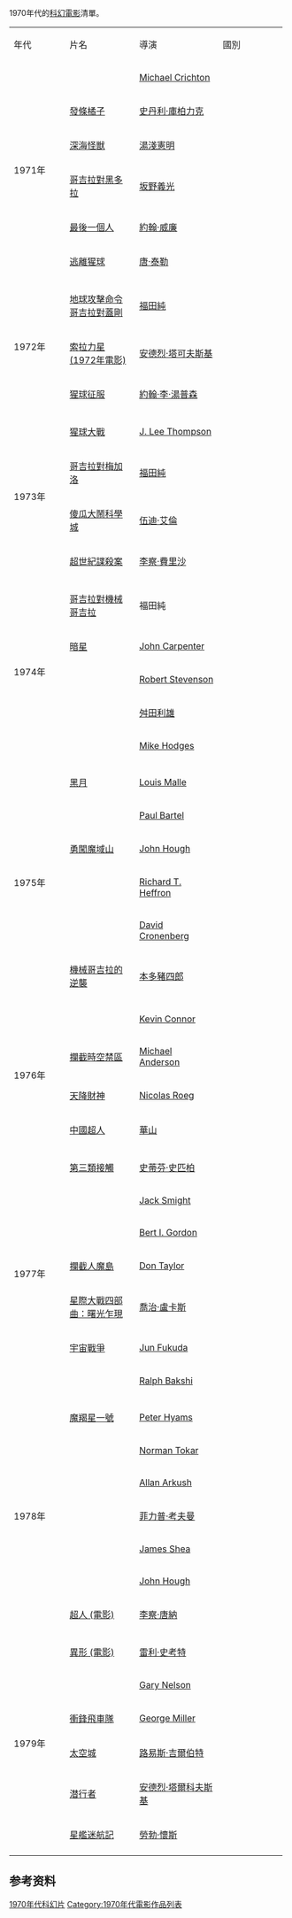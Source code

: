 1970年代的[[科幻電影|科幻電影]]清單。 

{|class="wikitable" 
|----- bgcolor="#DDDDDD"
| width="85" | 年代
| width="110" | 片名
| width="135" | 導演
| width="85" | 國別
|-----
| rowspan=6 | 1971年
| width="90" | {{tsl|en|The Andromeda Strain|致命病種}}
| width="135" | [[Michael_Crichton|Michael Crichton]]
| width="85" |{{Flagicon|USA}}
|----
| width="90" | [[發條橘子|發條橘子]]
| width="135" | [[史丹利·庫柏力克|史丹利·庫柏力克]]
| width="85" |{{Flagicon|USA}}
|----
| width="90" | [[深海怪獣|深海怪獣]]
| width="135" | [[湯淺憲明|湯淺憲明]]
| width="85" |{{Flagicon|Japan}}
|----
| width="90" | [[哥吉拉對黑多拉|哥吉拉對黑多拉]]
| width="135" | [[坂野義光|坂野義光]]
| width="85" |{{Flagicon|Japan}}
|----
| width="90" | [[最後一個人|最後一個人]]
| width="135" | [[約翰·威廉|約翰·威廉]]
| width="100" |{{Flagicon|USA}}
|----
| width="90" | [[逃離猩球|逃離猩球]]
| width="135" | [[唐‧泰勒|唐‧泰勒]]
| width="100" |{{Flagicon|USA}}
|-----
|bgcolor="cccccc" colspan="9"|
|-----
| rowspan=3 | 1972年
| width="90" | [[地球攻擊命令_哥吉拉對蓋剛|地球攻擊命令 哥吉拉對蓋剛]]
| width="135" | [[福田純|福田純]]
| width="85" |{{Flagicon|Japan}}
|----
| width="90" | [[索拉力星_(1972年電影)|索拉力星 (1972年電影)]]
| width="135" | [[安德烈·塔可夫斯基|安德烈·塔可夫斯基]]
| width="85" |{{Flagicon|USSR}}
|----
| width="90" | [[猩球征服|猩球征服]]
| width="135" | [[約翰·李‧湯普森|約翰·李‧湯普森]]
| width="85" |{{Flagicon|USA}}
|-----
|bgcolor="cccccc" colspan="9"|
|-----
| rowspan=4 | 1973年
| width="90" | [[決戰猩球_(1973年電影)|猩球大戰]]
| width="135" | [[J._Lee_Thompson|J. Lee Thompson]]
| width="85" |{{Flagicon|USA}}
|----
| width="90" | [[哥吉拉對梅加洛|哥吉拉對梅加洛]]
| width="135" | [[福田純|福田純]]
| width="85" |{{Flagicon|Japan}}
|----
| width="90" | [[傻瓜大鬧科學城|傻瓜大鬧科學城]]
| width="135" | [[伍迪·艾倫|伍迪·艾倫]]
| width="85" |{{Flagicon|USA}}
|----
| width="90" | [[超世紀諜殺案|超世紀諜殺案]]
| width="135" | [[李察·費里沙|李察·費里沙]]
| width="85" |{{Flagicon|USA}}
|-----
|bgcolor="cccccc" colspan="9"|
|-----
| rowspan=5 | 1974年
| width="90" | [[哥吉拉對機械哥吉拉|哥吉拉對機械哥吉拉]]
| width="135" | 福田純
| width="85" |{{Flagicon|Japan}}
|----
| width="90" | [[暗星|暗星]]
| width="135" | [[John_Carpenter|John Carpenter]]
| width="85" |{{Flagicon|USA}}
|----
| width="90" | {{tsl|en|The Island at the Top of the World|勇闖時空禁區}}
| width="135" | [[Robert_Stevenson|Robert Stevenson]]
| width="85" |{{Flagicon|USA}}
|----
| width="90" | {{tsl|en|Prophecies of Nostradamus|大預言}}
| width="135" | [[舛田利雄|舛田利雄]]
| width="85" |{{Flagicon|Japan}}
|----
| width="90" | {{tsl|en|The Terminal Man (film)|終端人}}
| width="135" | [[Mike_Hodges|Mike Hodges]]
| width="85" |{{Flagicon|USA}}
|-----
|bgcolor="cccccc" colspan="9"|
|-----
| rowspan=6 | 1975年
| width="90" | [[黑月_(电影)|黑月]]
| width="135" | [[Louis_Malle|Louis Malle]]
| width="85" |{{Flagicon|USA}}
|----
| width="90" | {{tsl|en|Death Race 2000|絕命尬車 2000}}
| width="135" | [[Paul_Bartel|Paul Bartel]]
| width="85" |{{Flagicon|USA}}
|----
| width="90" | [[勇闖魔域山|勇闖魔域山]]
| width="135" | [[John_Hough|John Hough]]
| width="85" |{{Flagicon|USA}}
|----
| width="90" | {{tsl|en|Futureworld|未來世界 (電影)|未來世界}}
| width="135" | [[Richard_T._Heffron|Richard T. Heffron]]
| width="85" |{{Flagicon|USA}}
|----
| width="90" | {{tsl|en|Shivers (film)|顫抖 (電影)|顫抖}}
| width="135" | [[David_Cronenberg|David Cronenberg]]
| width="85" |
|----
| width="90" | [[機械哥吉拉的逆襲|機械哥吉拉的逆襲]]
| width="135" | [[本多豬四郎|本多豬四郎]]
| width="85" |{{Flagicon|Japan}}
|-----
|bgcolor="cccccc" colspan="9"|
|-----
| rowspan=4 | 1976年
| width="90" | {{tsl|en|At the Earth's Core (film)|勇闖地心}}
| width="135" | [[Kevin_Connor|Kevin Connor]]
| width="85" |{{Flagicon|USA}}
|----
| width="90" | [[攔截時空禁區|攔截時空禁區]]
| width="135" | [[Michael_Anderson|Michael Anderson]]
| width="85" |{{Flagicon|USA}}
|----
| width="90" | [[天降財神|天降財神]]
| width="135" | [[Nicolas_Roeg|Nicolas Roeg]]
| width="85" |{{Flagicon|UK}}
|----
| width="90" | [[中國超人|中國超人]]
| width="135" | [[華山|華山]]
| width="85" |{{Flagicon|Hong Kong}}
|-----
|bgcolor="cccccc" colspan="9"|
|-----
| rowspan=7 | 1977年
| width="90" | [[第三類接觸|第三類接觸]]
| width="135" | [[史蒂芬·史匹柏|史蒂芬·史匹柏]]
| width="85" |{{Flagicon|USA}}
|----
| width="90" | {{tsl|en|Damnation Alley (film)|死亡路}}
| width="135" | [[Jack_Smight|Jack Smight]]
| width="85" |{{Flagicon|USA}}
|----
| width="90" | {{tsl|en|Empire of the Ants|螞蟻帝國}}
| width="135" | [[Bert_I._Gordon|Bert I. Gordon]]
| width="85" |{{Flagicon|USA}}
|----
| width="90" | [[攔截人魔島|攔截人魔島]]
| width="135" | [[Don_Taylor|Don Taylor]]
| width="85" |{{Flagicon|USA}}
|----
| width="90" | [[星際大戰四部曲：曙光乍現|星際大戰四部曲：曙光乍現]]
| width="135" | [[喬治·盧卡斯|喬治·盧卡斯]]
| width="85" |{{Flagicon|USA}}
|----
| width="90" | [[惑星大戰爭|宇宙戰爭]]
| width="135" | [[Jun_Fukuda|Jun Fukuda]]
| width="85" |{{Flagicon|Japan}}
|----
| width="90" | {{tsl|en|Wizards (film)|巫師 (電影)|巫師}}
| width="135" | [[Ralph_Bakshi|Ralph Bakshi]]
| width="85" |{{Flagicon|USA}}
|-----
|bgcolor="cccccc" colspan="9"|
|-----
| rowspan=7 | 1978年
| width="90" | [[魔羯星一號|魔羯星一號]]
| width="135" | [[Peter_Hyams|Peter Hyams]]
| width="85" |{{Flagicon|USA}}
|----
| width="90" | {{tsl|en|The Cat from Outer Space|外星貓}}
| width="135" | [[Norman_Tokar|Norman Tokar]]
| width="85" |{{Flagicon|USA}}
|----
| width="90" | {{tsl|en|Deathsport|死亡運動}}
| width="135" | [[Allan_Arkush|Allan Arkush]]
| width="85" |{{Flagicon|USA}}
|----
| width="90" | {{tsl|en|Invasion of the Body Snatchers (1978 film)|變形邪魔}}
| width="135" | [[菲力普·考夫曼|菲力普·考夫曼]]
| width="85" |{{Flagicon|USA}}
|----
| width="90" | {{tsl|en|Planet of Dinosaurs|恐龍星球}}
| width="135" | [[James_Shea|James Shea]]
| width="85" |{{Flagicon|USA}}
|----
| width="90" | {{tsl|en|Return from Witch Mountain|重返魔域山}}
| width="135" | [[John_Hough|John Hough]]
| width="85" |{{Flagicon|USA}}
|----
| width="90" | [[超人_(電影)|超人 (電影)]]
| width="135" | [[李察·唐納|李察·唐納]]
| width="85" |{{Flagicon|USA}}
|-----
|bgcolor="cccccc" colspan="9"|
|-----
| rowspan=6 | 1979年
| width="90" | [[異形_(電影)|異形 (電影)]]
| width="135" | [[雷利·史考特|雷利·史考特]]
| width="85" |{{Flagicon|USA}}
|----
| width="90" | {{tsl|en|The Black Hole|黑洞 (電影)|黑洞}}
| width="135" | [[Gary_Nelson|Gary Nelson]]
| width="85" |{{Flagicon|USA}}
|----
| width="90" | [[衝鋒飛車隊|衝鋒飛車隊]]
| width="135" | [[George_Miller|George Miller]]
| width="85" |{{Flagicon|USA}}
|----
| width="90" | [[太空城|太空城]]
| width="135" | [[路易斯·吉爾伯特|路易斯·吉爾伯特]]
| width="85" |{{Flagicon|UK}}
|----
| width="90" | [[潜行者|潜行者]]
| width="135" | [[安德烈·塔爾科夫斯基|安德烈·塔爾科夫斯基]]
| width="85" |{{Flagicon|USSR}}
|----
| width="90" | [[星艦迷航記|星艦迷航記]]
| width="135" | [[勞勃·懷斯|勞勃·懷斯]]
| width="85" |{{Flagicon|USA}}
|----
|}

==参考资料==
{{reflist|2}}

[[Category:1970年代科幻片|]]
[[Category:1970年代電影作品列表|Category:1970年代電影作品列表]]